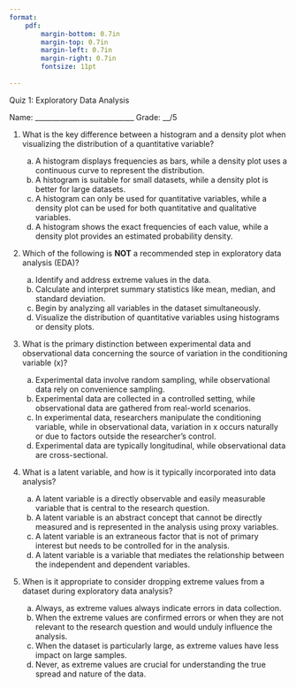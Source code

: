 ```yaml
---
format: 
    pdf:
        margin-bottom: 0.7in
        margin-top: 0.7in
        margin-left: 0.7in
        margin-right: 0.7in
        fontsize: 11pt
    
---
```


Quiz 1: Exploratory Data Analysis

Name: ____________________________
Grade: __/5

1. What is the key difference between a histogram and a density plot when visualizing the distribution of a quantitative variable?

    a) A histogram displays frequencies as bars, while a density plot uses a continuous curve to represent the distribution.
    b) A histogram is suitable for small datasets, while a density plot is better for large datasets.
    c) A histogram can only be used for quantitative variables, while a density plot can be used for both quantitative and qualitative variables.
    d) A histogram shows the exact frequencies of each value, while a density plot provides an estimated probability density.


2.  Which of the following is **NOT** a recommended step in exploratory data analysis (EDA)?

    a) Identify and address extreme values in the data.
    b) Calculate and interpret summary statistics like mean, median, and standard deviation.
    c) Begin by analyzing all variables in the dataset simultaneously.
    d) Visualize the distribution of quantitative variables using histograms or density plots.

3.  What is the primary distinction between experimental data and observational data concerning the source of variation in the conditioning variable (x)?

    a) Experimental data involve random sampling, while observational data rely on convenience sampling.
    b) Experimental data are collected in a controlled setting, while observational data are gathered from real-world scenarios.
    c) In experimental data, researchers manipulate the conditioning variable, while in observational data, variation in x occurs naturally or due to factors outside the researcher's control.
    d) Experimental data are typically longitudinal, while observational data are cross-sectional.

4.  What is a latent variable, and how is it typically incorporated into data analysis?

    a) A latent variable is a directly observable and easily measurable variable that is central to the research question.
    b) A latent variable is an abstract concept that cannot be directly measured and is represented in the analysis using proxy variables.
    c) A latent variable is an extraneous factor that is not of primary interest but needs to be controlled for in 
    the analysis.
    d) A latent variable is a variable that mediates the relationship between the independent and dependent variables.

5. When is it appropriate to consider dropping extreme values from a dataset during exploratory data analysis?

    a) Always, as extreme values always indicate errors in data collection.
    b) When the extreme values are confirmed errors or when they are not relevant to the research question and would unduly influence the analysis.
    c) When the dataset is particularly large, as extreme values have less impact on large samples.
    d) Never, as extreme values are crucial for understanding the true spread and nature of the data.

    